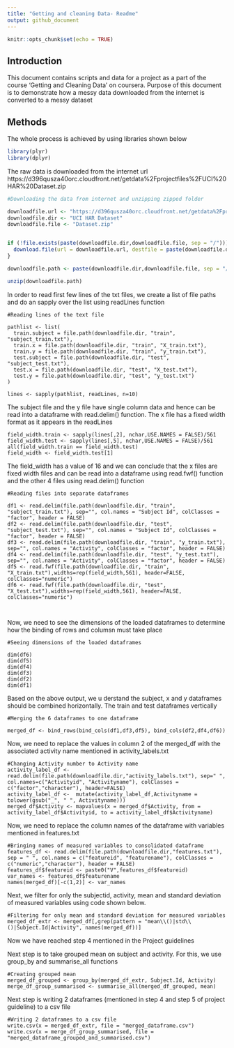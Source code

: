 ```yaml
---
title: "Getting and cleaning Data- Readme"
output: github_document
---
```


```r
knitr::opts_chunk$set(echo = TRUE)
```

## Introduction

This document contains scripts and data for a project as a part of the course 'Getting and Cleaning Data' on coursera.
Purpose of this document is to demonstrate how a messy data downloaded from the internet is converted to a messy dataset

## Methods

The whole process is achieved by using libraries shown below

```r
library(plyr)
library(dplyr)
```

The raw data is downloaded from the internet url https://d396qusza40orc.cloudfront.net/getdata%2Fprojectfiles%2FUCI%20HAR%20Dataset.zip 


```r
#Downloading the data from internet and unzipping zipped folder

downloadfile.url <- "https://d396qusza40orc.cloudfront.net/getdata%2Fprojectfiles%2FUCI%20HAR%20Dataset.zip"
downloadfile.dir <- "UCI HAR Dataset"
downloadfile.file <- "Dataset.zip"


if (!file.exists(paste(downloadfile.dir,downloadfile.file, sep = "/"))) {
  download.file(url = downloadfile.url, destfile = paste(downloadfile.dir,downloadfile.file, sep = "/") )
}

downloadfile.path <- paste(downloadfile.dir,downloadfile.file, sep = "/")

unzip(downloadfile.path)

```


In order to read first few lines of the txt files, we create a list of file paths and do an sapply over the list using readLines function

```reading

#Reading lines of the text file

pathlist <- list(
  train.subject = file.path(downloadfile.dir, "train", "subject_train.txt"),
  train.x = file.path(downloadfile.dir, "train", "X_train.txt"),
  train.y = file.path(downloadfile.dir, "train", "y_train.txt"),
  test.subject = file.path(downloadfile.dir, "test", "subject_test.txt"),
  test.x = file.path(downloadfile.dir, "test", "X_test.txt"),
  test.y = file.path(downloadfile.dir, "test", "y_test.txt")
)

lines <- sapply(pathlist, readLines, n=10)

```

The subject file and the y file have single column data and hence can be read into a dataframe with read.delim() function.
The x file has a fixed width format as it appears in the readLines

```checking

field_width.train <- sapply(lines[,2], nchar,USE.NAMES = FALSE)/561
field_width.test <- sapply(lines[,5], nchar,USE.NAMES = FALSE)/561
all(field_width.train == field_width.test)
field_width <- field_width.test[1]

```

The field_width has a value of 16 and we can conclude that the x files are fixed width files and can be read into a dataframe using read.fwf() function and the other 4 files using read.delim() function

```reading
#Reading files into separate dataframes

df1 <- read.delim(file.path(downloadfile.dir, "train", "subject_train.txt"), sep="", col.names = "Subject Id", colClasses = "factor", header = FALSE)
df2 <- read.delim(file.path(downloadfile.dir, "test", "subject_test.txt"), sep="", col.names = "Subject Id", colClasses = "factor", header = FALSE)
df3 <- read.delim(file.path(downloadfile.dir, "train", "y_train.txt"), sep="", col.names = "Activity", colClasses = "factor", header = FALSE)
df4 <- read.delim(file.path(downloadfile.dir, "test", "y_test.txt"), sep="", col.names = "Activity", colClasses = "factor", header = FALSE)
df5 <- read.fwf(file.path(downloadfile.dir, "train", "X_train.txt"),widths=rep(field_width,561), header=FALSE, colClasses="numeric")
df6 <- read.fwf(file.path(downloadfile.dir, "test", "X_test.txt"),widths=rep(field_width,561), header=FALSE, colClasses="numeric")



```

Now, we need to see the dimensions of the loaded dataframes to determine how the binding of rows and columsn must take place

```checking
#Seeing dimensions of the loaded dataframes

dim(df6)
dim(df5)
dim(df4)
dim(df3)
dim(df2)
dim(df1)

```


Based on the above output, we u derstand the subject, x and y dataframes should be combined horizontally. The train and test  dataframes vertically

```merging
#Merging the 6 dataframes to one dataframe

merged_df <- bind_rows(bind_cols(df1,df3,df5), bind_cols(df2,df4,df6))

```

Now, we need to replace the values in column 2 of the merged_df with the associated activity name mentioned in activity_labels.txt

```mapping

#Changing Activity number to Activity name
activity_label_df <- read.delim(file.path(downloadfile.dir,"activity_labels.txt"), sep=" ", col.names=c("Activityid", "Activityname"), colClasses = c("factor","character"), header=FALSE)
activity_label_df <-  mutate(activity_label_df,Activityname = tolower(gsub("_", " ", Activityname)))
merged_df$Activity <- mapvalues(x = merged_df$Activity, from = activity_label_df$Activityid, to = activity_label_df$Activityname)

```


Now, we need to replace the column names of the dataframe with variables mentioned in features.txt

```mapping

#Bringing names of measured variables to consolidated dataframe
features_df <- read.delim(file.path(downloadfile.dir,"features.txt"), sep = " ", col.names = c("featureid", "featurename"), colClasses = c("numeric","character"), header = FALSE)
features_df$featureid <- paste0("V",features_df$featureid)
var_names <- features_df$featurename
names(merged_df)[-c(1,2)] <- var_names

```

Next, we filter for only the subjectid, activity, mean and standard deviation of measured variables using code shown below. 

```extracting

#Filtering for only mean and standard deviation for measured variables
merged_df_extr <- merged_df[,grep(pattern = "mean\\()|std\\()|Subject.Id|Activity", names(merged_df))]

```

Now we have reached step 4 mentioned in the Project guidelines

Next step is to take grouped mean on subject and activity. For this, we use group_by and summarise_all functions

```taking

#Creating grouped mean
merged_df_grouped <- group_by(merged_df_extr, Subject.Id, Activity)
merge_df_group_summarised <- summarise_all(merged_df_grouped, mean)

```

Next step is writing 2 dataframes (mentioned in step 4 and step 5 of project guideline) to a csv file

```writing

#Writing 2 dataframes to a csv file
write.csv(x = merged_df_extr, file = "merged_dataframe.csv")
write.csv(x = merge_df_group_summarised, file = "merged_dataframe_grouped_and_summarised.csv")

```


